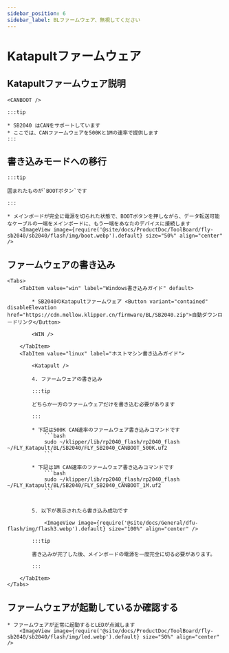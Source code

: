 ```yaml
---
sidebar_position: 6
sidebar_label: BLファームウェア、無視してください
---
```







# Katapultファームウェア

## Katapultファームウェア説明

    <CANBOOT />

    :::tip

    * SB2040 はCANをサポートしています
    * ここでは、CANファームウェアを500Kと1Mの速率で提供します
    :::

## 書き込みモードへの移行

    :::tip

    囲まれたものが`BOOTボタン`です

    :::

    * メインボードが完全に電源を切られた状態で、BOOTボタンを押しながら、データ転送可能なケーブルの一端をメインボードに、もう一端をあなたのデバイスに接続します
        <ImageView image={require('@site/docs/ProductDoc/ToolBoard/fly-sb2040/sb2040/flash/img/boot.webp').default} size="50%" align="center" />

## ファームウェアの書き込み
    <Tabs>
        <TabItem value="win" label="Windows書き込みガイド" default>

            * SB2040のKatapultファームウェア <Button variant="contained" disableElevation href="https://cdn.mellow.klipper.cn/firmware/BL/SB2040.zip">自動ダウンロードリンク</Button>

            <WIN />
            
        </TabItem>
        <TabItem value="linux" label="ホストマシン書き込みガイド">
            
            <Katapult />

            4. ファームウェアの書き込み

            :::tip

            どちらか一方のファームウェアだけを書き込む必要があります

            :::

            * 下記は500K CAN速率のファームウェア書き込みコマンドです
                ```bash
                sudo ~/klipper/lib/rp2040_flash/rp2040_flash ~/FLY_Katapult/BL/SB2040/FLY_SB2040_CANBOOT_500K.uf2
                ```
                       
            * 下記は1M CAN速率のファームウェア書き込みコマンドです
                ```bash
                sudo ~/klipper/lib/rp2040_flash/rp2040_flash ~/FLY_Katapult/BL/SB2040/FLY_SB2040_CANBOOT_1M.uf2
                ```


            5. 以下が表示されたら書き込み成功です

                <ImageView image={require('@site/docs/General/dfu-flash/img/flash3.webp').default} size="100%" align="center" />

            :::tip

            書き込みが完了した後、メインボードの電源を一度完全に切る必要があります。

            :::

        </TabItem>
    </Tabs>

## ファームウェアが起動しているか確認する

    * ファームウェアが正常に起動するとLEDが点滅します
        <ImageView image={require('@site/docs/ProductDoc/ToolBoard/fly-sb2040/sb2040/flash/img/led.webp').default} size="50%" align="center" />